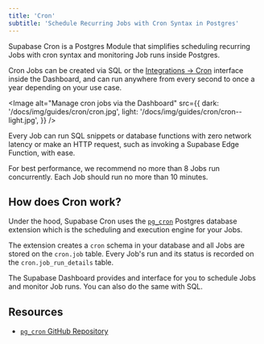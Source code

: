 ```yaml
---
title: 'Cron'
subtitle: 'Schedule Recurring Jobs with Cron Syntax in Postgres'
---
```


Supabase Cron is a Postgres Module that simplifies scheduling recurring Jobs with cron syntax and monitoring Job runs inside Postgres.

Cron Jobs can be created via SQL or the [Integrations -> Cron](https://supabase.com/dashboard/project/_/integrations) interface inside the Dashboard, and can run anywhere from every second to once a year depending on your use case.

<Image
  alt="Manage cron jobs via the Dashboard"
  src={{
    dark: '/docs/img/guides/cron/cron.jpg',
    light: '/docs/img/guides/cron/cron--light.jpg',
  }}
/>

Every Job can run SQL snippets or database functions with zero network latency or make an HTTP request, such as invoking a Supabase Edge Function, with ease.

<Admonition type="note">

For best performance, we recommend no more than 8 Jobs run concurrently. Each Job should run no more than 10 minutes.

</Admonition>

## How does Cron work?

Under the hood, Supabase Cron uses the [`pg_cron`](https://github.com/citusdata/pg_cron) Postgres database extension which is the scheduling and execution engine for your Jobs.

The extension creates a `cron` schema in your database and all Jobs are stored on the `cron.job` table. Every Job's run and its status is recorded on the `cron.job_run_details` table.

The Supabase Dashboard provides and interface for you to schedule Jobs and monitor Job runs. You can also do the same with SQL.

## Resources

- [`pg_cron` GitHub Repository](https://github.com/citusdata/pg_cron)
